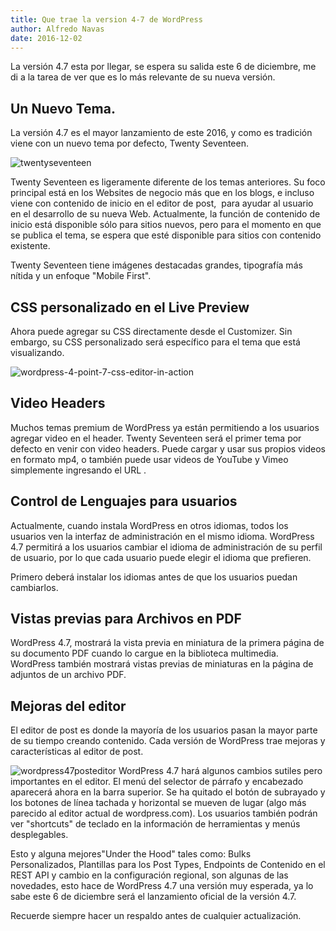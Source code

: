 ```yaml
---
title: Que trae la version 4-7 de WordPress
author: Alfredo Navas
date: 2016-12-02
---
```


La versión 4.7 esta por llegar, se espera su salida este 6 de diciembre, me di a la tarea de ver que es lo más relevante de su nueva versión.

## Un Nuevo Tema.

La versión 4.7 es el mayor lanzamiento de este 2016, y como es tradición viene con un nuevo tema por defecto, Twenty Seventeen.

![twentyseventeen](https://www.elpuas.com/wp-content/uploads/2016/11/twentyseventeen.jpg)

Twenty Seventeen es ligeramente diferente de los temas anteriores. Su foco principal está en los Websites de negocio más que en los blogs, e incluso viene con contenido de inicio en el editor de post,  para ayudar al usuario en el desarrollo de su nueva Web. Actualmente, la función de contenido de inicio está disponible sólo para sitios nuevos, pero para el momento en que se publica el tema, se espera que esté disponible para sitios con contenido existente.

Twenty Seventeen tiene imágenes destacadas grandes, tipografía más nítida y un enfoque "Mobile First".

## CSS personalizado en el Live Preview

Ahora puede agregar su CSS directamente desde el Customizer. Sin embargo, su CSS personalizado será específico para el tema que está visualizando.

![wordpress-4-point-7-css-editor-in-action](https://www.elpuas.com/wp-content/uploads/2016/11/wordpress-4-point-7-css-editor-in-action.gif)

## Video Headers

Muchos temas premium de WordPress ya están permitiendo a los usuarios agregar video en el header. Twenty Seventeen será el primer tema por defecto en venir con video headers. Puede cargar y usar sus propios videos en formato mp4, o también puede usar videos de YouTube y Vimeo simplemente ingresando el URL .

## Control de Lenguajes para usuarios

Actualmente, cuando instala WordPress en otros idiomas, todos los usuarios ven la interfaz de administración en el mismo idioma. WordPress 4.7 permitirá a los usuarios cambiar el idioma de administración de su perfil de usuario, por lo que cada usuario puede elegir el idioma que prefieren.

Primero deberá instalar los idiomas antes de que los usuarios puedan cambiarlos.

## Vistas previas para Archivos en PDF

WordPress 4.7, mostrará la vista previa en miniatura de la primera página de su documento PDF cuando lo cargue en la biblioteca multimedia. WordPress también mostrará vistas previas de miniaturas en la página de adjuntos de un archivo PDF.

## Mejoras del editor

El editor de post es donde la mayoría de los usuarios pasan la mayor parte de su tiempo creando contenido. Cada versión de WordPress trae mejoras y características al editor de post.

![wordpress47posteditor](https://www.elpuas.com/wp-content/uploads/2016/11/WordPress47PostEditor.png) WordPress 4.7 hará algunos cambios sutiles pero importantes en el editor. El menú del selector de párrafo y encabezado aparecerá ahora en la barra superior. Se ha quitado el botón de subrayado y los botones de línea tachada y horizontal se mueven de lugar (algo más parecido al editor actual de wordpress.com). Los usuarios también podrán ver "shortcuts" de teclado en la información de herramientas y menús desplegables.

Esto y alguna mejores"Under the Hood" tales como: Bulks Personalizados, Plantillas para los Post Types, Endpoints de Contenido en el REST API y cambio en la configuración regional, son algunas de las novedades, esto hace de WordPress 4.7 una versión muy esperada, ya lo sabe este 6 de diciembre será el lanzamiento oficial de la versión 4.7.

Recuerde siempre hacer un respaldo antes de cualquier actualización.
